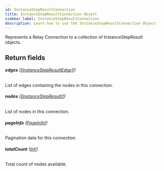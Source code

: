 ```yaml
---
id: InstanceStepResultConnection
title: InstanceStepResultConnection Object
sidebar_label: InstanceStepResultConnection
description: Learn how to use the InstanceStepResultConnection Object for 's API.
---
```


Represents a Relay Connection to a collection of InstanceStepResult objects.

## Return fields

###### <b>edges</b> ([[InstanceStepResultEdge]!](api/schema/object/InstanceStepResultEdge.mdx))

List of edges containing the nodes in this connection.

###### <b>nodes</b> ([[InstanceStepResult]!](api/schema/object/InstanceStepResult.mdx))

List of nodes in this connection.

###### <b>pageInfo</b> ([PageInfo!](api/schema/object/PageInfo.mdx))

Pagination data for this connection.

###### <b>totalCount</b> ([Int!](api/schema/scalar/Int.mdx))

Total count of nodes available.
